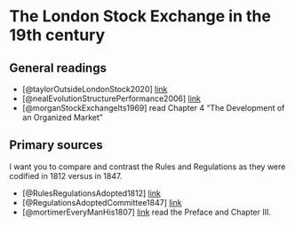 # The London Stock Exchange in the 19th century

## General readings

+ [@taylorOutsideLondonStock2020] [link](https://www.cambridge.org/core/product/identifier/S1467222720000233/type/journal_article)
+ [@nealEvolutionStructurePerformance2006] [link](https://www.jstor.org/stable/41378447)
+ [@morganStockExchangeIts1969] read Chapter 4 "The Development of an Organized Market"

## Primary sources

I want you to compare and contrast the Rules and Regulations as they were codified in 1812
versus in 1847.

+ [@RulesRegulationsAdopted1812] [link](https://archive.org/details/rulesregulations00stocuoft)
+ [@RegulationsAdoptedCommittee1847] [link](https://books.googleusercontent.com/books/content?req=AKW5QacIwGHn20rqReIgbN_oGOc_Bt_fW8pdyKxlC09bYAwX3XOssxwTJthFknFUu177BshL5JA8J1ucpjgn-uh2dXpeFeh-fqGdtWZ5D2ixh8Chcrd2wMpyEvEu_l-q5MOwUlpf6GpNjNTpNqwchxfjJ5obkjQCB7thIA9SKnNwpipN0vbYcNRrLG2SClz9MGFKNqf6Z-mqLcRgmOqsko4l53FEfrySnoAnBje8jRT1IqCHzSPXo3juEpnzfEoqiD48Im02BSBkdFqLIDlDiYoXmyDe_RHbOK8c2nBL7rSykitTvXA6mvk)
+ [@mortimerEveryManHis1807] [link](https://link.gale.com/apps/doc/U0103061473/MOME?u=ull_ttda&sid=MOME&xid=162e645a) read the Preface and Chapter III.
